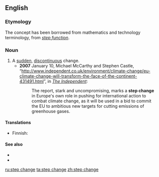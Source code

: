 ==English==

===Etymology===
The concept has been borrowed from mathematics and technology terminology, from ''[[step function]]''.

===Noun===
{{en-noun|head=[[step]] [[change]]}}

# A [[sudden]], [[discontinuous]] change.
#* '''2007''' January 10, Michael McCarthy and Stephen Castle, “[http://www.independent.co.uk/environment/climate-change/eu-climate-change-will-transform-the-face-of-the-continent-431491.html http://www.independent.co.uk/environment/climate-change/eu-climate-change-will-transform-the-face-of-the-continent-431491.html]”, in ''[[w:The Independent|The Independent]]'':
#*: The report, stark and uncompromising, marks a '''step change''' in Europe's own role in pushing for international action to combat climate change, as it will be used in a bid to commit the EU to ambitious new targets for cutting emissions of greenhouse gases.

====Translations====
{{trans-top|A sudden, discontinuous change}}
* Finnish: {{t|fi|askelmuutos}}
{{trans-mid}}
{{trans-bottom}}

====See also====
* {{l|en|paradigm shift}}
* {{l|en|quantum leap}}

[[ru:step change]]
[[ta:step change]]
[[zh:step change]]